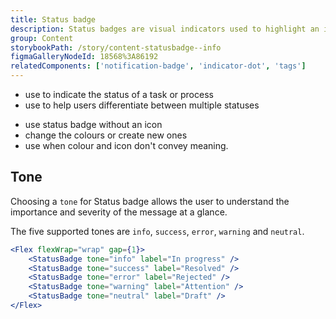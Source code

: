 ```yaml
---
title: Status badge
description: Status badges are visual indicators used to highlight an item's status for quick recognition.
group: Content
storybookPath: /story/content-statusbadge--info
figmaGalleryNodeId: 18568%3A86192
relatedComponents: ['notification-badge', 'indicator-dot', 'tags']
---
```


<DoHeading />

- use to indicate the status of a task or process
- use to help users differentiate between multiple statuses

<DontHeading />

- use status badge without an icon
- change the colours or create new ones
- use when colour and icon don't convey meaning.

## Tone

Choosing a `tone` for Status badge allows the user to understand the importance and severity of the message at a glance.

The five supported tones are `info`, `success`, `error`, `warning` and `neutral`.

```jsx live
<Flex flexWrap="wrap" gap={1}>
	<StatusBadge tone="info" label="In progress" />
	<StatusBadge tone="success" label="Resolved" />
	<StatusBadge tone="error" label="Rejected" />
	<StatusBadge tone="warning" label="Attention" />
	<StatusBadge tone="neutral" label="Draft" />
</Flex>
```
